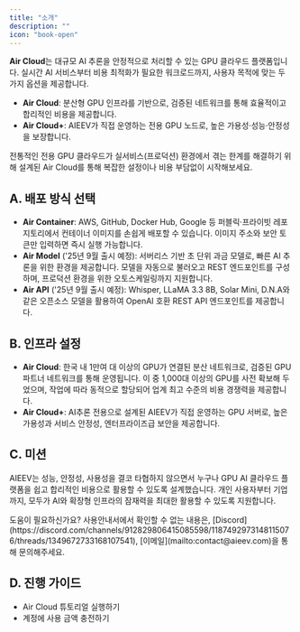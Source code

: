 ```yaml
---
title: "소개"
description: ""
icon: "book-open"
---
```


**Air Cloud**는 대규모 AI 추론을 안정적으로 처리할 수 있는 GPU 클라우드 플랫폼입니다. 실시간 AI 서비스부터 비용 최적화가 필요한 워크로드까지, 사용자 목적에 맞는 두 가지 옵션을 제공합니다.

- **Air Cloud**: 분산형 GPU 인프라를 기반으로, 검증된 네트워크를 통해 효율적이고 합리적인 비용을 제공합니다.
- **Air Cloud+**: AIEEV가 직접 운영하는 전용 GPU 노드로, 높은 가용성·성능·안정성을 보장합니다.

전통적인 전용 GPU 클라우드가 실서비스(프로덕션) 환경에서 겪는 한계를 해결하기 위해 설계된 Air Cloud를 통해 복잡한 설정이나 비용 부담없이 시작해보세요.

## A. 배포 방식 선택

- **Air Container**: AWS, GitHub, Docker Hub, Google 등 퍼블릭·프라이빗 레포지토리에서 컨테이너 이미지를 손쉽게 배포할 수 있습니다. 이미지 주소와 보안 토큰만 입력하면 즉시 실행 가능합니다.
- **Air Model** ('25년 9월 출시 예정): 서버리스 기반 초 단위 과금 모델로, 빠른 AI 추론을 위한 환경을 제공합니다. 모델을 자동으로 불러오고 REST 엔드포인트를 구성하며, 프로덕션 환경을 위한 오토스케일링까지 지원합니다.
- **Air API** ('25년 9월 출시 예정): Whisper, LLaMA 3.3 8B, Solar Mini, D.N.A와 같은 오픈소스 모델을 활용하여 OpenAI 호환 REST API 엔드포인트를 제공합니다.

## B. 인프라 설정

- **Air Cloud**: 한국 내 1만여 대 이상의 GPU가 연결된 분산 네트워크로, 검증된 GPU 파트너 네트워크를 통해 운영됩니다. 이 중 1,000대 이상의 GPU를 사전 확보해 두었으며, 작업에 따라 동적으로 할당되어 업계 최고 수준의 비용 경쟁력을 제공합니다.
- **Air Cloud+**: AI추론 전용으로 설계된 AIEEV가 직접 운영하는 GPU 서버로, 높은 가용성과 서비스 안정성, 엔터프라이즈급 보안을 제공합니다.

## C. 미션

AIEEV는 성능, 안정성, 사용성을 결코 타협하지 않으면서 누구나 GPU AI 클라우드 플랫폼을 쉽고 합리적인 비용으로 활용할 수 있도록 설계했습니다. 개인 사용자부터 기업까지, 모두가 AI와 확장형 인프라의 잠재력을 최대한 활용할 수 있도록 지원합니다.

<Info>
  도움이 필요하신가요? 사용안내서에서 확인할 수 없는 내용은, [Discord](https://discord.com/channels/912829806415085598/1187492973148115076/threads/1349672733168107541), [이메일](mailto:contact@aieev.com)을 통해 문의해주세요.
</Info>

## D. 진행 가이드

- Air Cloud 튜토리얼 실행하기
- 계정에 사용 금액 충전하기
